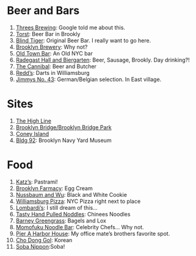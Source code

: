 # Beer and Bars
1. [Threes Brewing](http://www.threesbrewing.com/): Google told me about this.
2. [Torst](http://www.torstnyc.com/): Beer Bar in Brookly
3. [Blind Tiger](http://www.blindtigeralehouse.com/): Original Beer Bar.  I really want to go here.
4. [Brooklyn Brewery](http://brooklynbrewery.com/): Why not?
5. [Old Town Bar](http://www.oldtownbar.com/): An Old NYC bar
6. [Radegast Hall and Biergarten](http://www.radegasthall.com/): Beer, Sausage, Brookly.  Day drinking?!
7. [The Cannibal](http://www.cannibalnyc.com/): Beer and Butcher
8. [Redd's](http://www.yelp.com/biz/redds-brooklyn): Darts in Williamsburg
9. [Jimmys No. 43](http://jimmysno43.com/): German/Belgian selection.  In East village.

# Sites
1. [The High Line](http://www.thehighline.org/)
2. [Brooklyn Bridge/Brooklyn Bridge Park](http://www.brooklynbridgepark.org/)
3. [Coney Island](http://coneyislandfunguide.com/)
4. [Bldg 92](http://bldg92.org/): Brooklyn Navy Yard Museum

# Food
1. [Katz's](http://katzsdelicatessen.com/): Pastrami!
2. [Brooklyn Farmacy](http://www.brooklynfarmacyandsodafountain.com/): Egg Cream
3. [Nussbaum and Wu](http://www.yelp.com/biz/nussbaum-and-wu-bagel-bakery-cafe-new-york): Black and White Cookie
4. [Williamsburg Pizza](http://slice.seriouseats.com/archives/2012/11/williamsburg-pizza-a-cause-for-celebration.html): NYC Pizza right next to place
5. [Lombardi's](http://www.firstpizza.com/): I still dream of this...
6. [Tasty Hand Pulled Noddles](http://www.tastyhandpullednoodlesnyc.com/): Chinees Noodles
7. [Barney Greengrass](http://barneygreengrass.com/): Bagels and Lox
8. [Momofuku Noodle Bar](https://noodlebar-ny.momofuku.com/): Celebrity Chefs... Why not.
9. [Pier A Harbor House](http://www.piera.com/): My office mate's brothers favorite spot.
10. [Cho Dong Gol](http://www.cdgnyc.com/): Korean
11. [Soba Nippon](http://www.restaurantnippon.com/):Soba!